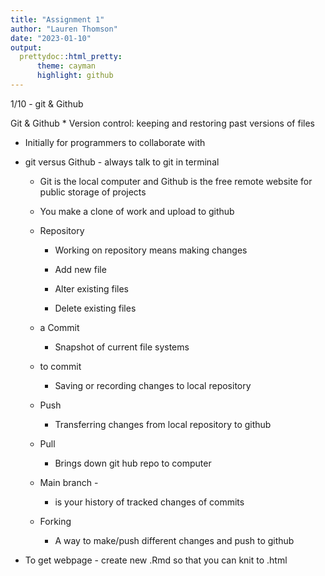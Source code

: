 ```yaml
---
title: "Assignment 1"
author: "Lauren Thomson"
date: "2023-01-10"
output: 
  prettydoc::html_pretty:
      theme: cayman
      highlight: github
---
```


1/10 - git & Github 

Git & Github
* Version control: keeping and restoring past versions of files

* Initially for programmers to collaborate with


* git versus Github - always talk to git in terminal 

    * Git is the local computer and Github is the free remote website for public storage of projects 

    * You make a clone of work and upload to github 

    * Repository

        * Working on repository means making changes

        * Add new file

        * Alter existing files

        * Delete existing files 

    * a Commit

        * Snapshot of current file systems

    * to commit

        * Saving or recording changes to local repository 

    * Push

        * Transferring changes from local repository to github 

    * Pull 

        * Brings down git hub repo to computer 

    * Main branch - 

        * is your history of tracked changes of commits

    * Forking

        * A way to make/push different changes and push to github 

* To get webpage - create new .Rmd so that you can knit to .html 

